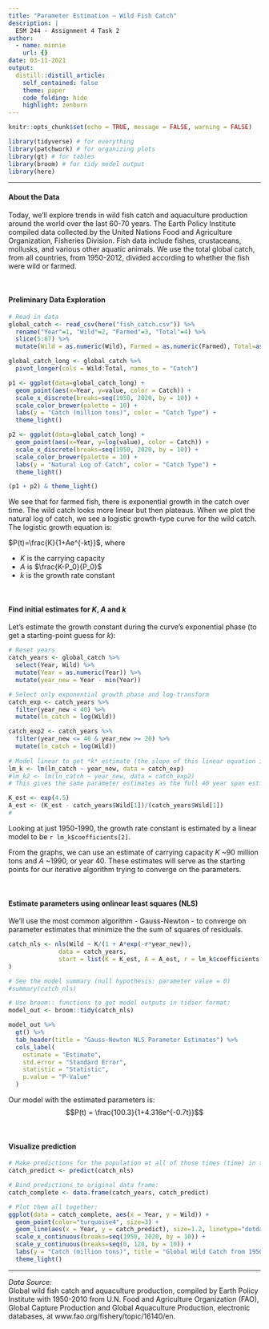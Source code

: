 ```yaml
---
title: "Parameter Estimation – Wild Fish Catch"
description: |
  ESM 244 - Assignment 4 Task 2
author:
  - name: minnie
    url: {}
date: 03-11-2021
output:
  distill::distill_article:
    self_contained: false
    theme: paper
    code_folding: hide
    highlight: zenburn
---
```



```r
knitr::opts_chunk$set(echo = TRUE, message = FALSE, warning = FALSE)

library(tidyverse) # for everything
library(patchwork) # for organizing plots
library(gt) # for tables
library(broom) # for tidy model output
library(here)

```


***  

#### About the Data

Today, we'll explore trends in wild fish catch and aquaculture production around the world over the last 60-70 years. The Earth Policy Institute compiled data collected by the United Nations Food and Agriculture Organization, Fisheries Division. Fish data include fishes, crustaceans, mollusks, and various other aquatic animals. We use the total global catch, from all countries, from 1950-2012, divided according to whether the fish were wild or farmed.

<br>  

#### Preliminary Data Exploration

```r
# Read in data
global_catch <- read_csv(here("fish_catch.csv")) %>% 
  rename("Year"=1, "Wild"=2, "Farmed"=3, "Total"=4) %>% 
  slice(5:67) %>% 
  mutate(Wild = as.numeric(Wild), Farmed = as.numeric(Farmed), Total=as.numeric(Total))

global_catch_long <- global_catch %>% 
  pivot_longer(cols = Wild:Total, names_to = "Catch")

p1 <- ggplot(data=global_catch_long) +
  geom_point(aes(x=Year, y=value, color = Catch)) +
  scale_x_discrete(breaks=seq(1950, 2020, by = 10)) +
  scale_color_brewer(palette = 10) +
  labs(y = "Catch (million tons)", color = "Catch Type") +
  theme_light()

p2 <- ggplot(data=global_catch_long) +
  geom_point(aes(x=Year, y=log(value), color = Catch)) +
  scale_x_discrete(breaks=seq(1950, 2020, by = 10)) +
  scale_color_brewer(palette = 10) +
  labs(y = "Natural Log of Catch", color = "Catch Type") +
  theme_light()

(p1 + p2) & theme_light()
```

We see that for farmed fish, there is exponential growth in the catch over time. The wild catch looks more linear but then plateaus. When we plot the natural log of catch, we see a logistic growth-type curve for the wild catch. The logistic growth equation is:

$P(t)=\frac{K}{1+Ae^{-kt}}$, where

- $K$ is the carrying capacity
- $A$ is $\frac{K-P_0}{P_0}$
- $k$ is the growth rate constant


<br>  

#### Find initial estimates for *K*, *A* and *k*

Let's estimate the growth constant during the curve's exponential phase (to get a starting-point guess for *k*): 

```r
# Reset years
catch_years <- global_catch %>% 
  select(Year, Wild) %>%
  mutate(Year = as.numeric(Year)) %>%  
  mutate(year_new = Year - min(Year))

# Select only exponential growth phase and log-transform
catch_exp <- catch_years %>% 
  filter(year_new < 40) %>% 
  mutate(ln_catch = log(Wild))

catch_exp2 <- catch_years %>% 
  filter(year_new <= 40 & year_new >= 20) %>% 
  mutate(ln_catch = log(Wild))
  
# Model linear to get *k* estimate (the slope of this linear equation is an estimate of the growth rate constant):
lm_k <- lm(ln_catch ~ year_new, data = catch_exp)
#lm_k2 <- lm(ln_catch ~ year_new, data = catch_exp2)
# This gives the same parameter estimates as the full 40 year span estimate

K_est <- exp(4.5)
A_est <- (K_est - catch_years$Wild[1])/(catch_years$Wild[1])
# 
```

Looking at just 1950-1990, the growth rate constant is estimated by a linear model to be `r lm_k$coefficients[2]`.

From the graphs, we can use an estimate of carrying capacity *K* ~90 million tons and *A*  ~1990, or year 40. These estimates will serve as the starting points for our iterative algorithm trying to converge on the parameters. 

<br>  

#### Estimate parameters using onlinear least squares (NLS)

We'll use the most common algorithm - Gauss-Newton - to converge on parameter estimates that minimize the the sum of squares of residuals. 

```r
catch_nls <- nls(Wild ~ K/(1 + A*exp(-r*year_new)),
              data = catch_years,
              start = list(K = K_est, A = A_est, r = lm_k$coefficients[2]),
)

# See the model summary (null hypothesis: parameter value = 0)
#summary(catch_nls)

# Use broom:: functions to get model outputs in tidier format: 
model_out <- broom::tidy(catch_nls)

model_out %>% 
  gt() %>% 
  tab_header(title = "Gauss-Newton NLS Parameter Estimates") %>% 
  cols_label(
    estimate = "Estimate",
    std.error = "Standard Error",
    statistic = "Statistic",
    p.value = "P-Value"
  )

```




Our model with the estimated parameters is:
$$P(t) = \frac{100.3}{1+4.316e^{-0.7t}}$$

<br>  


#### Visualize prediction
```r
# Make predictions for the population at all of those times (time) in the original df: 
catch_predict <- predict(catch_nls)

# Bind predictions to original data frame:
catch_complete <- data.frame(catch_years, catch_predict)

# Plot them all together:
ggplot(data = catch_complete, aes(x = Year, y = Wild)) +
  geom_point(color="turquoise4", size=3) +
  geom_line(aes(x = Year, y = catch_predict), size=1.2, linetype="dotdash") +
  scale_x_continuous(breaks=seq(1950, 2020, by = 10)) +
  scale_y_continuous(breaks=seq(0, 120, by = 10)) +
  labs(y = "Catch (million tons)", title = "Global Wild Catch from 1950-2012", subtitle="Actual and Predicted using NLS") +
  theme_light()
```


***

*Data Source:*  
Global wild fish catch and aquaculture production, compiled by Earth Policy Institute with 1950-2010 from U.N. Food and Agriculture Organization (FAO), Global Capture Production and Global Aquaculture Production, electronic databases, at www.fao.org/fishery/topic/16140/en.
